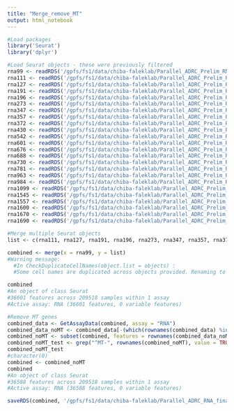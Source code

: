 ```yaml
---
title: "Merge_remove_MT"
output: html_notebook
---
```


```r
#Load packages
library('Seurat')
library('dplyr')

#Load Seurat objects - these were previously filtered
rna99 <- readRDS('/gpfs/fs1/data/chiba-faleklab/Parallel_ADRC_Prelim_RNA/Seurat_objects_not_norm/rna99.rds')
rna111 <- readRDS('/gpfs/fs1/data/chiba-faleklab/Parallel_ADRC_Prelim_RNA/Seurat_objects_not_norm/rna111.rds')
rna127 <- readRDS('/gpfs/fs1/data/chiba-faleklab/Parallel_ADRC_Prelim_RNA/Seurat_objects_not_norm/rna127.rds')
rna191 <- readRDS('/gpfs/fs1/data/chiba-faleklab/Parallel_ADRC_Prelim_RNA/Seurat_objects_not_norm/rna191.rds')
rna196 <- readRDS('/gpfs/fs1/data/chiba-faleklab/Parallel_ADRC_Prelim_RNA/Seurat_objects_not_norm/rna196.rds')
rna273 <- readRDS('/gpfs/fs1/data/chiba-faleklab/Parallel_ADRC_Prelim_RNA/Seurat_objects_not_norm/rna273.rds')
rna347 <- readRDS('/gpfs/fs1/data/chiba-faleklab/Parallel_ADRC_Prelim_RNA/Seurat_objects_not_norm/rna347.rds')
rna357 <- readRDS('/gpfs/fs1/data/chiba-faleklab/Parallel_ADRC_Prelim_RNA/Seurat_objects_not_norm/rna357.rds')
rna372 <- readRDS('/gpfs/fs1/data/chiba-faleklab/Parallel_ADRC_Prelim_RNA/Seurat_objects_not_norm/rna372.rds')
rna430 <- readRDS('/gpfs/fs1/data/chiba-faleklab/Parallel_ADRC_Prelim_RNA/Seurat_objects_not_norm/rna430.rds')
rna542 <- readRDS('/gpfs/fs1/data/chiba-faleklab/Parallel_ADRC_Prelim_RNA/Seurat_objects_not_norm/rna542.rds')
rna601 <- readRDS('/gpfs/fs1/data/chiba-faleklab/Parallel_ADRC_Prelim_RNA/Seurat_objects_not_norm/rna601.rds')
rna676 <- readRDS('/gpfs/fs1/data/chiba-faleklab/Parallel_ADRC_Prelim_RNA/Seurat_objects_not_norm/rna676.rds')
rna688 <- readRDS('/gpfs/fs1/data/chiba-faleklab/Parallel_ADRC_Prelim_RNA/Seurat_objects_not_norm/rna688.rds')
rna730 <- readRDS('/gpfs/fs1/data/chiba-faleklab/Parallel_ADRC_Prelim_RNA/Seurat_objects_not_norm/rna730.rds')
rna781 <- readRDS('/gpfs/fs1/data/chiba-faleklab/Parallel_ADRC_Prelim_RNA/Seurat_objects_not_norm/rna781.rds')
rna963 <- readRDS('/gpfs/fs1/data/chiba-faleklab/Parallel_ADRC_Prelim_RNA/Seurat_objects_not_norm/rna963.rds')
rna984 <- readRDS('/gpfs/fs1/data/chiba-faleklab/Parallel_ADRC_Prelim_RNA/Seurat_objects_not_norm/rna984.rds')
rna1099 <- readRDS('/gpfs/fs1/data/chiba-faleklab/Parallel_ADRC_Prelim_RNA/Seurat_objects_not_norm/rna1099.rds')
rna1545 <- readRDS('/gpfs/fs1/data/chiba-faleklab/Parallel_ADRC_Prelim_RNA/Seurat_objects_not_norm/rna1545.rds')
rna1557 <- readRDS('/gpfs/fs1/data/chiba-faleklab/Parallel_ADRC_Prelim_RNA/Seurat_objects_not_norm/rna1557.rds')
rna1600 <- readRDS('/gpfs/fs1/data/chiba-faleklab/Parallel_ADRC_Prelim_RNA/Seurat_objects_not_norm/rna1600.rds')
rna1670 <- readRDS('/gpfs/fs1/data/chiba-faleklab/Parallel_ADRC_Prelim_RNA/Seurat_objects_not_norm/rna1670.rds')
rna1690 <- readRDS('/gpfs/fs1/data/chiba-faleklab/Parallel_ADRC_Prelim_RNA/Seurat_objects_not_norm/rna1690.rds')

#Merge multiple Seurat objects
list <- c(rna111, rna127, rna191, rna196, rna273, rna347, rna357, rna372, rna430, rna542, rna601, rna676, rna688, rna730, rna781, rna963, rna984, rna1099, rna1545, rna1557, rna1600, rna1670, rna1690)

combined <- merge(x = rna99, y = list)
#Warning message:
  #In CheckDuplicateCellNames(object.list = objects) :
  #Some cell names are duplicated across objects provided. Renaming to enforce unique cell names.

combined
#An object of class Seurat 
#36601 features across 209518 samples within 1 assay 
#Active assay: RNA (36601 features, 0 variable features)

#Remove MT genes
combined_data <- GetAssayData(combined, assay = "RNA")
combined_data_noMT <- combined_data[-(which(rownames(combined_data) %in% c('MT-ND1','MT-ND2','MT-CO1','MT-CO2','MT-ATP8', 'MT-ATP6','MT-CO3', 'MT-ND3', 'MT-ND4L', 'MT-ND4', 'MT-ND5', 'MT-ND6', 'MT-CYB'))),]
combined_noMT <- subset(combined, features = rownames(combined_data_noMT))
combined_noMT_test <- grep("^MT-", rownames(combined_noMT), value = TRUE)
combined_noMT_test
#character(0)
combined <- combined_noMT
combined
#An object of class Seurat 
#36588 features across 209518 samples within 1 assay 
#Active assay: RNA (36588 features, 0 variable features)

saveRDS(combined, '/gpfs/fs1/data/chiba-faleklab/Parallel_ADRC_RNA_final/objects/combined.rds')
```
